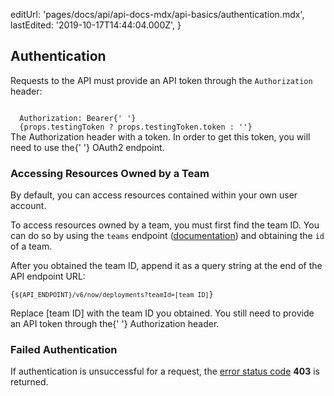 
  editUrl: 'pages/docs/api/api-docs-mdx/api-basics/authentication.mdx',
  lastEdited: '2019-10-17T14:44:04.000Z',
}

## Authentication

Requests to the <ProductName /> API must provide an API token through the `Authorization` header:

<Code>
  Authorization: Bearer{' '}
  {props.testingToken ? props.testingToken.token : '<TOKEN>'}
</Code>
<Caption>
  The <InlineCode>Authorization</InlineCode> header with a token.
</Caption>

<Note>
  In order to get this token, you will need to use the{' '}
  <Link color href="#endpoints/oauth2">
    OAuth2 endpoint.
  </Link>
</Note>

### Accessing Resources Owned by a Team

By default, you can access resources contained within your own user account.

To access resources owned by a team, you must first find the team ID. You can do so by using the `teams` endpoint ([documentation](#endpoints/teams/list-all-your-teams)) and obtaining the `id` of a team.

After you obtained the team ID, append it as a query string at the end of the API endpoint URL:

<Code>{`${API_ENDPOINT}/v6/now/deployments?teamId=[team ID]`}</Code>
<Caption>
  Replace <InlineCode>[team ID]</InlineCode> with the team ID you obtained.
</Caption>

<Note>
  You still need to provide an API token through the{' '}
  <InlineCode>Authorization</InlineCode> header.
</Note>

### Failed Authentication

If authentication is unsuccessful for a request, the [error status code](#api-basics/errors) **403** is returned.
